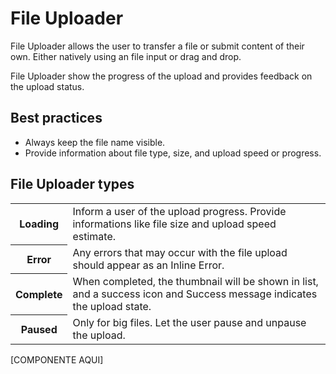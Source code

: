 # File Uploader

File Uploader allows the user to transfer a file or submit content of their own. Either natively using an file input or drag and drop.

File Uploader show the progress of the upload and provides feedback on the upload status.

## Best practices

- Always keep the file name visible.
- Provide information about file type, size, and upload speed or progress.

## File Uploader types

<table>
  <tr>
    <th width={160}>Loading</th>
    <td>Inform a user of the upload progress. Provide informations like file size and upload speed estimate.</td>
  </tr>
  <tr>
    <th>Error</th>
    <td>Any errors that may occur with the file upload should appear as an Inline Error.</td>
  </tr>
  <tr>
    <th>Complete</th>
    <td>When completed, the thumbnail will be shown in list, and a success icon and Success message indicates the upload state.</td>
  </tr>
  <tr>
    <th>Paused</th>
    <td>Only for big files. Let the user pause and unpause the upload.</td>
  </tr>
</table>



[COMPONENTE AQUI]
